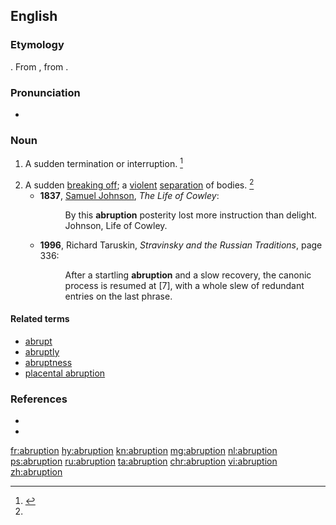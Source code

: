 ==English==
{{wikipedia}}

===Etymology===
{{suffix|abrupt|tion}}. From {{etyl|la|en}} {{term|abruptio|lang=la}}, from {{term|abrumpo||to break off|lang=la}}.

===Pronunciation===
* {{a|US}} {{IPA|/əˈbɹʌp.ʃn̩/}}

===Noun===
{{en-noun}}

# {{context|archaic|lang=en}} A sudden termination or interruption. {{defdate|First attested in the early 17<sup>th</sup> century.}}<ref name=SOED>{{R:SOED5|page=8}}</ref>
# A sudden [[break off|breaking off]]; a [[violent]] [[separation]] of bodies. {{defdate|First attested in the mid 17<sup>th</sup> century.}}<ref name=SOED/>
#* '''1837''', [[w:Samuel Johnson|Samuel Johnson]], ''The Life of Cowley'':
#*: By this '''abruption''' posterity lost more instruction than delight. Johnson, Life of Cowley.
#* '''1996''', Richard Taruskin, ''Stravinsky and the Russian Traditions'', page 336:
#*: After a startling '''abruption''' and a slow recovery, the canonic process is resumed at [7], with a whole slew of redundant entries on the last phrase.

====Related terms====
* [[abrupt]]
* [[abruptly]]
* [[abruptness]]
* [[placental abruption]]

===References===
<references/>
* {{R:Century 1911}}
* {{R:Webster 1913}}

[[fr:abruption]]
[[hy:abruption]]
[[kn:abruption]]
[[mg:abruption]]
[[nl:abruption]]
[[ps:abruption]]
[[ru:abruption]]
[[ta:abruption]]
[[chr:abruption]]
[[vi:abruption]]
[[zh:abruption]]